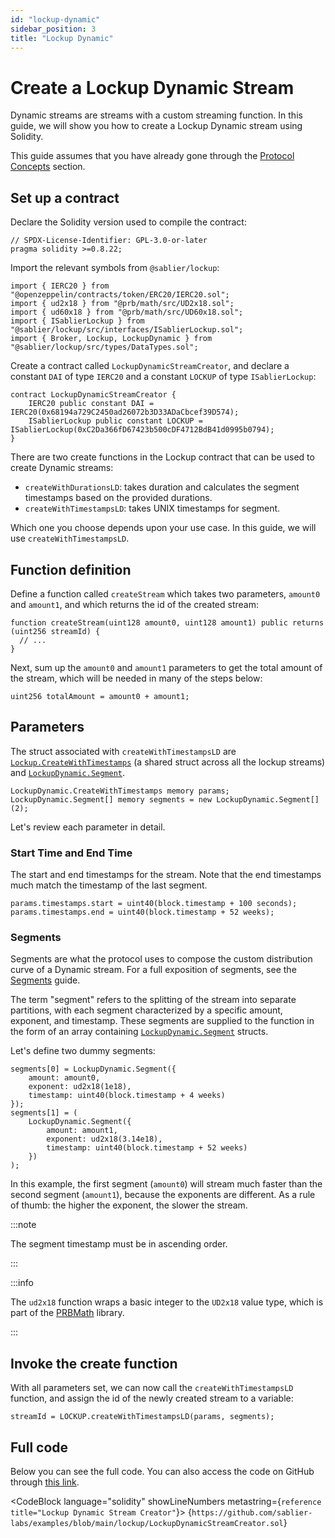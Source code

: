 ```yaml
---
id: "lockup-dynamic"
sidebar_position: 3
title: "Lockup Dynamic"
---
```



# Create a Lockup Dynamic Stream

Dynamic streams are streams with a custom streaming function. In this guide, we will show you how to create a Lockup
Dynamic stream using Solidity.

This guide assumes that you have already gone through the [Protocol Concepts](/concepts/streaming) section.

<CautionNonProduction />

## Set up a contract

Declare the Solidity version used to compile the contract:

```solidity
// SPDX-License-Identifier: GPL-3.0-or-later
pragma solidity >=0.8.22;
```

Import the relevant symbols from `@sablier/lockup`:

```solidity
import { IERC20 } from "@openzeppelin/contracts/token/ERC20/IERC20.sol";
import { ud2x18 } from "@prb/math/src/UD2x18.sol";
import { ud60x18 } from "@prb/math/src/UD60x18.sol";
import { ISablierLockup } from "@sablier/lockup/src/interfaces/ISablierLockup.sol";
import { Broker, Lockup, LockupDynamic } from "@sablier/lockup/src/types/DataTypes.sol";
```

Create a contract called `LockupDynamicStreamCreator`, and declare a constant `DAI` of type `IERC20` and a constant
`LOCKUP` of type `ISablierLockup`:

```solidity
contract LockupDynamicStreamCreator {
    IERC20 public constant DAI = IERC20(0x68194a729C2450ad26072b3D33ADaCbcef39D574);
    ISablierLockup public constant LOCKUP = ISablierLockup(0xC2Da366fD67423b500cDF4712BdB41d0995b0794);
}
```

<HardcodedDemonstration protocol="Lockup" />

There are two create functions in the Lockup contract that can be used to create Dynamic streams:

- `createWithDurationsLD`: takes duration and calculates the segment timestamps based on the provided durations.
- `createWithTimestampsLD`: takes UNIX timestamps for segment.

Which one you choose depends upon your use case. In this guide, we will use `createWithTimestampsLD`.

## Function definition

Define a function called `createStream` which takes two parameters, `amount0` and `amount1`, and which returns the id of
the created stream:

```solidity
function createStream(uint128 amount0, uint128 amount1) public returns (uint256 streamId) {
  // ...
}
```

Next, sum up the `amount0` and `amount1` parameters to get the total amount of the stream, which will be needed in many
of the steps below:

```solidity
uint256 totalAmount = amount0 + amount1;
```

<TokenApproval />

## Parameters

The struct associated with `createWithTimestampsLD` are
[`Lockup.CreateWithTimestamps`](/reference/lockup/contracts/types/library.Lockup#createwithtimestamps) (a shared struct
across all the lockup streams) and
[`LockupDynamic.Segment`](/reference/lockup/contracts/types/library.LockupDynamic#segment).

```solidity
LockupDynamic.CreateWithTimestamps memory params;
LockupDynamic.Segment[] memory segments = new LockupDynamic.Segment[](2);
```

Let's review each parameter in detail.

<LockupParam />

### Start Time and End Time

The start and end timestamps for the stream. Note that the end timestamps much match the timestamp of the last segment.

```solidity
params.timestamps.start = uint40(block.timestamp + 100 seconds);
params.timestamps.end = uint40(block.timestamp + 52 weeks);
```

### Segments

Segments are what the protocol uses to compose the custom distribution curve of a Dynamic stream. For a full exposition
of segments, see the [Segments](/concepts/lockup/segments) guide.

The term "segment" refers to the splitting of the stream into separate partitions, with each segment characterized by a
specific amount, exponent, and timestamp. These segments are supplied to the function in the form of an array containing
[`LockupDynamic.Segment`](/reference/lockup/contracts/types/library.LockupDynamic#segment) structs.

Let's define two dummy segments:

```solidity
segments[0] = LockupDynamic.Segment({
    amount: amount0,
    exponent: ud2x18(1e18),
    timestamp: uint40(block.timestamp + 4 weeks)
});
segments[1] = (
    LockupDynamic.Segment({
        amount: amount1,
        exponent: ud2x18(3.14e18),
        timestamp: uint40(block.timestamp + 52 weeks)
    })
);
```

In this example, the first segment (`amount0`) will stream much faster than the second segment (`amount1`), because the
exponents are different. As a rule of thumb: the higher the exponent, the slower the stream.

:::note

The segment timestamp must be in ascending order.

:::

:::info

The `ud2x18` function wraps a basic integer to the `UD2x18` value type, which is part of the
[PRBMath](https://github.com/PaulRBerg/prb-math) library.

:::

## Invoke the create function

With all parameters set, we can now call the `createWithTimestampsLD` function, and assign the id of the newly created
stream to a variable:

```solidity
streamId = LOCKUP.createWithTimestampsLD(params, segments);
```

## Full code

Below you can see the full code. You can also access the code on GitHub through
[this link](https://github.com/sablier-labs/examples/blob/main/lockup/LockupDynamicStreamCreator.sol).

<CodeBlock language="solidity" showLineNumbers metastring={`reference title="Lockup Dynamic Stream Creator"`}>
  {`https://github.com/sablier-labs/examples/blob/main/lockup/LockupDynamicStreamCreator.sol`}
</CodeBlock>

